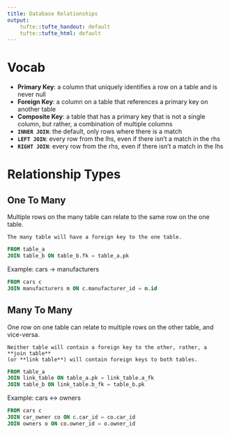 ```yaml
---
title: Database Relationships
output:
    tufte::tufte_handout: default
    tufte::tufte_html: default
---
```


# Vocab

- **Primary Key**: a column that uniquely identifies a row on a table and is never null
- **Foreign Key**: a column on a table that references a primary key on another table
- **Composite Key**: a table that has a primary key that is not a single column, but rather, a combination of multiple columns
- **`INNER JOIN`**: the default, only rows where there is a match
- **`LEFT JOIN`**: every row from the lhs, even if there isn't a match in the rhs
- **`RIGHT JOIN`**: every row from the rhs, even if there isn't a match in the lhs

# Relationship Types

## One To Many

Multiple rows on the many table can relate to the same row on the one table.

```marginfigure
The many table will have a foreign key to the one table.
```

```sql
FROM table_a
JOIN table_b ON table_b.fk = table_a.pk
```

Example: cars -> manufacturers

```sql
FROM cars c
JOIN manufacturers m ON c.manufacturer_id = m.id
```

## Many To Many

One row on one table can relate to multiple rows on the other table, and
vice-versa.

```marginfigure
Neither table will contain a foreign key to the other, rather, a **join table**
(or **link table**) will contain foreign keys to both tables.
```

```sql
FROM table_a
JOIN link_table ON table_a.pk = link_table.a_fk
JOIN table_b ON link_table.b_fk = table_b.pk
```

Example: cars <-> owners

```sql
FROM cars c
JOIN car_owner co ON c.car_id = co.car_id
JOIN owners o ON co.owner_id = o.owner_id
```
